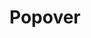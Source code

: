 

<Meta title="DataTable" component={DataTable} />

# Popover

<Story name="Default">
  <DataTable
    data={[
      { first_name: "Michael", last_name: "Scott" },
      { first_name: "Dwight", last_name: "Schrute" },
    ]}
    columns={generateColumns(
      [
        { first_name: "Michael", last_name: "Scott" },
        { first_name: "Dwight", last_name: "Schrute" },
      ],
      [],
      null,
    )}
  />
</Story>

<Story name="Empty 1">
  <DataTable
    data={[]}
    columns={generateColumns(
      [
        { first_name: "Michael", last_name: "Scott" },
        { first_name: "Dwight", last_name: "Schrute" },
      ],
      [],
      null,
    )}
  />
</Story>

<Story name="Empty 2">
  <DataTable data={[]} columns={[]} />
</Story>

<Story name="Pagination">
  <DataTable
    data={[
      { first_name: "Michael", last_name: "Scott" },
      { first_name: "Dwight", last_name: "Schrute" },
    ]}
    columns={generateColumns(
      [
        { first_name: "Michael", last_name: "Scott" },
        { first_name: "Dwight", last_name: "Schrute" },
      ],
      [],
      null,
    )}
    pagination={true}
  />
</Story>
